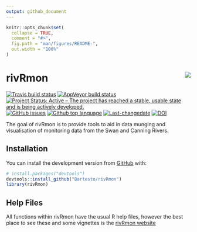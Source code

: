 ```yaml
---
output: github_document
---
```


<!-- README.md is generated from README.Rmd. Please edit that file -->

```r
knitr::opts_chunk$set(
  collapse = TRUE,
  comment = "#>",
  fig.path = "man/figures/README-",
  out.width = "100%"
)
```
# rivRmon <img src="man/figures/rivRmon_logo.png" align="right" style="padding-left:10px;background-color:white;" />

<!-- badges: start -->
[![Travis build status](https://travis-ci.org/Bartesto/rivRmon.svg?branch=master)](https://travis-ci.org/Bartesto/rivRmon)
[![AppVeyor build status](https://ci.appveyor.com/api/projects/status/github/Bartesto/rivRmon?branch=master&svg=true)](https://ci.appveyor.com/project/Bartesto/rivRmon)
[![Project Status: Active – The project has reached a stable, usable state and is being actively developed.](https://www.repostatus.org/badges/latest/active.svg)](https://www.repostatus.org/#active)
[![GitHub issues](https://img.shields.io/github/issues/Bartesto/rivRmon.svg?style=popout)](https://github.com/Bartesto/rivRmon/issues/)
[![Github top language](https://img.shields.io/github/languages/top/Bartesto/rivRmon.svg)](https://github.com/Bartesto/rivRmon/)
[![Last-changedate](https://img.shields.io/github/last-commit/Bartesto/rivRmon.svg)](https://github.com/Bartesto/rivRmon/commits/master)
[![DOI](https://zenodo.org/badge/202643428.svg)](https://zenodo.org/badge/latestdoi/202643428)
<!-- badges: end -->

The goal of rivRmon is to provide tools to aid in data munging and visualisation of monitoring data from the Swan and Canning Rivers.

## Installation

You can install the development version from [GitHub](https://github.com/Bartesto) with:

``` r
# install.packages("devtools")
devtools::install_github("Bartesto/rivRmon")
library(rivRmon)
```
## Help Files

All functions within rivRmon have the usual R help files, however the best place to see these and some vignettes is the [rivRmon website](https://Bartesto.github.io/rivRmon/index.html)
